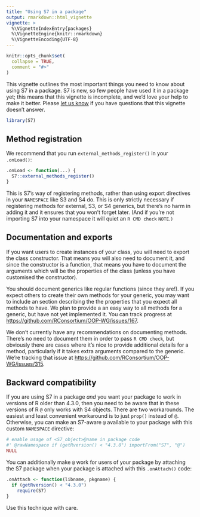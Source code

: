 ```yaml
---
title: "Using S7 in a package"
output: rmarkdown::html_vignette
vignette: >
  %\VignetteIndexEntry{packages}
  %\VignetteEngine{knitr::rmarkdown}
  %\VignetteEncoding{UTF-8}
---
```


```r
knitr::opts_chunk$set(
  collapse = TRUE,
  comment = "#>"
)
```

This vignette outlines the most important things you need to know about using S7 in a package.
S7 is new, so few people have used it in a package yet; this means that this vignette is incomplete, and we'd love your help to make it better.
Please [let us know](https://github.com/RConsortium/OOP-WG/issues/new) if you have questions that this vignette doesn't answer.

```r
library(S7)
```

## Method registration

We recommend that you run `external_methods_register()` in your `.onLoad()`:

```r
.onLoad <- function(...) {
  S7::external_methods_register()
}
```

This is S7's way of registering methods, rather than using export directives in your `NAMESPACE` like S3 and S4 do.
This is only strictly necessary if registering methods for external, S3, or S4 generics, but there's no harm in adding it and it ensures that you won't forget later.
(And if you're not importing S7 into your namespace it will quiet an `R CMD check` `NOTE`.`)`

## Documentation and exports

If you want users to create instances of your class, you will need to export the class constructor.
That means you will also need to document it, and since the constructor is a function, that means you have to document the arguments which will be the properties of the class (unless you have customised the constructor).

You should document generics like regular functions (since they are!).
If you expect others to create their own methods for your generic, you may want to include an section describing the the properties that you expect all methods to have.
We plan to provide a an easy way to all methods for a generic, but have not yet implemented it.
You can track progress at <https://github.com/RConsortium/OOP-WG/issues/167>.

We don't currently have any recommendations on documenting methods.
There's no need to document them in order to pass `R CMD check`, but obviously there are cases where it's nice to provide additional details for a method, particularly if it takes extra arguments compared to the generic.
We're tracking that issue at <https://github.com/RConsortium/OOP-WG/issues/315>.

## Backward compatibility

If you are using S7 in a package *and* you want your package to work in versions of R older than 4.3.0, then you need to be aware that in these versions of R `@` only works with S4 objects.
There are two workarounds.
The easiest and least convenient workaround is to just `prop()` instead of `@`.
Otherwise, you can make an S7-aware `@` available to your package with this custom `NAMESPACE` directive:

``` r
# enable usage of <S7_object>@name in package code
#' @rawNamespace if (getRversion() < "4.3.0") importFrom("S7", "@")
NULL
```

You can additionally make `@` work for users of your package by attaching the S7 package when your package is attached with this `.onAttach()` code:

```r
.onAttach <- function(libname, pkgname) {
  if (getRversion() < "4.3.0")
    require(S7)
}
```

Use this technique with care.
